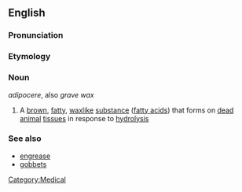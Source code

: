 {{wikipedia}}
==English==

===Pronunciation===
{{pronstub}}

===Etymology===
{{etystub}}

===Noun===
''adipocere'', also ''grave wax''

# A [[brown]], [[fatty]], [[wax]]like [[substance]] ([[fatty acid]]s) that forms on [[dead]] [[animal]] [[tissue]]s in response to [[hydrolysis]]

===See also===
* [[engrease]]
* [[gobbets]]

[[Category:Medical]]